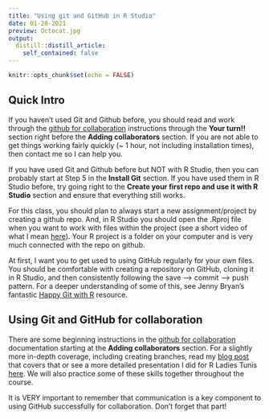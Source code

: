 ```yaml
---
title: "Using git and GitHub in R Studio"
date: 01-28-2021
preview: Octocat.jpg
output:
  distill::distill_article:
    self_contained: false
---
```



```r
knitr::opts_chunk$set(echo = FALSE)
```

## Quick Intro

If you haven't used Git and Github before, you should read and work through the [github for collaboration](https://github.com/llendway/github_for_collaboration/blob/master/github_for_collaboration.md) instructions through the **Your turn!!** section right before the **Adding collaborators** section. If you are not able to get things working fairly quickly (~ 1 hour, not including installation times), then contact me so I can help you. 

If you have used Git and Github before but NOT with R Studio, then you can probably start at Step 5 in the **Install Git** section. If you have used them in R Studio before, try going right to the **Create your first repo and use it with R Studio** section and ensure that everything still works. 

For this class, you should plan to always start a new assignment/project by creating a github repo. And, in R Studio you should open the .Rproj file when you want to work with files within the project (see a short video of what I mean [here](https://youtu.be/OduNU4vZ7IM)). Your R project is a folder on your computer and is very much connected with the repo on github.

At first, I want you to get used to using GitHub regularly for your own files. You should be comfortable with creating a repository on GitHub, cloning it in R Studio, and then consistently following the save --> commit --> push pattern. For a deeper understanding of some of this, see Jenny Bryan's fantastic [Happy Git with R](https://happygitwithr.com/) resource.

## Using Git and GitHub for collaboration   

There are some beginning instructions in the [github for collaboration](https://github.com/llendway/github_for_collaboration/blob/master/github_for_collaboration.md) documentation starting at the **Adding collaborators** section. For a slightly more in-depth coverage, including creating branches, read my [blog post](https://lisalendway.netlify.app/posts/2021-02-24-gitinrstudio/) that covers that or see a more detailed presentation I did for R Ladies Tunis [here](https://llendway.github.io/rladies_github_for_collab/). We will also practice some of these skills together throughout the course.

It is VERY important to remember that communication is a key component to using GitHub successfully for collaboration. Don't forget that part!

